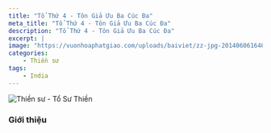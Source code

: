 ```yaml
---
title: "Tổ Thứ 4 - Tôn Giả Ưu Ba Cúc Đa"
meta_title: "Tổ Thứ 4 - Tôn Giả Ưu Ba Cúc Đa"
description: "Tổ Thứ 4 - Tôn Giả Ưu Ba Cúc Đa"
excerpt: |
image: "https://vuonhoaphatgiao.com/uploads/baiviet/zz-jpg-20140606164616olfOLnul51.jpg"
categories:
    - Thiền sư
tags:
    - India
---
```


<img
  decoding="async"
  src="https://vuonhoaphatgiao.com/uploads/baiviet/zz-jpg-20140606164616olfOLnul51.jpg"
  alt="Thiền sư - Tổ Sư Thiền"
/>

### Giới thiệu
